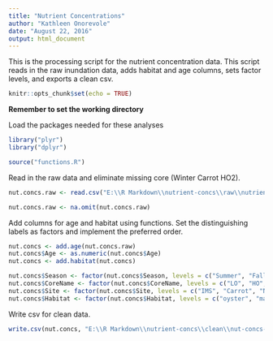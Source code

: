 ```yaml
---
title: "Nutrient Concentrations"
author: "Kathleen Onorevole"
date: "August 22, 2016"
output: html_document
---
```


This is the processing script for the nutrient concentration data. This script reads in the raw inundation data, adds habitat and age columns, sets factor levels, and exports a clean csv.

```r
knitr::opts_chunk$set(echo = TRUE)
```

**Remember to set the working directory**

Load the packages needed for these analyses
```r

library("plyr")
library("dplyr")

source("functions.R")
```

Read in the raw data and eliminate missing core (Winter Carrot HO2).
``` r

nut.concs.raw <- read.csv("E:\\R Markdown\\nutrient-concs\\raw\\nutrient-concs-raw_all-seasons_all-sites.csv", header = T, stringsAsFactors = F)

nut.concs.raw <- na.omit(nut.concs.raw)

```


Add columns for age and habitat using functions. Set the distinguishing labels as factors and implement the preferred order.
``` r

nut.concs <- add.age(nut.concs.raw)
nut.concs$Age <- as.numeric(nut.concs$Age)
nut.concs <- add.habitat(nut.concs)

nut.concs$Season <- factor(nut.concs$Season, levels = c("Summer", "Fall", "Winter", "Spring"))
nut.concs$CoreName <- factor(nut.concs$CoreName, levels = c("LO", "HO", "LM", "MM", "HM", "Ref", "LoRef", "HiRef"))
nut.concs$Site <- factor(nut.concs$Site, levels = c("IMS", "Carrot", "NOAA", "Army"))
nut.concs$Habitat <- factor(nut.concs$Habitat, levels = c("oyster", "marsh", "Ref", "LoRef", "HiRef"))

```

Write csv for clean data.
``` r

write.csv(nut.concs, "E:\\R Markdown\\nutrient-concs\\clean\\nut-concs-clean_all-seasons_all-sites.csv", row.names = F)

```
